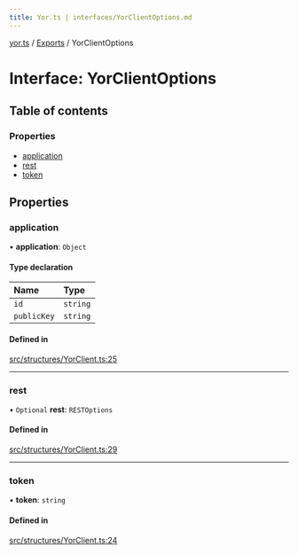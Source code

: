 ```yaml
---
title: Yor.ts | interfaces/YorClientOptions.md
---
```

[yor.ts](../README.md) / [Exports](../modules.md) / YorClientOptions

# Interface: YorClientOptions

## Table of contents

### Properties

- [application](YorClientOptions.md#application)
- [rest](YorClientOptions.md#rest)
- [token](YorClientOptions.md#token)

## Properties

### application

• **application**: `Object`

#### Type declaration

| Name | Type |
| :------ | :------ |
| `id` | `string` |
| `publicKey` | `string` |

#### Defined in

[src/structures/YorClient.ts:25](https://github.com/OreOreki/yor.ts/blob/ba81725/src/structures/YorClient.ts#L25)

___

### rest

• `Optional` **rest**: `RESTOptions`

#### Defined in

[src/structures/YorClient.ts:29](https://github.com/OreOreki/yor.ts/blob/ba81725/src/structures/YorClient.ts#L29)

___

### token

• **token**: `string`

#### Defined in

[src/structures/YorClient.ts:24](https://github.com/OreOreki/yor.ts/blob/ba81725/src/structures/YorClient.ts#L24)

